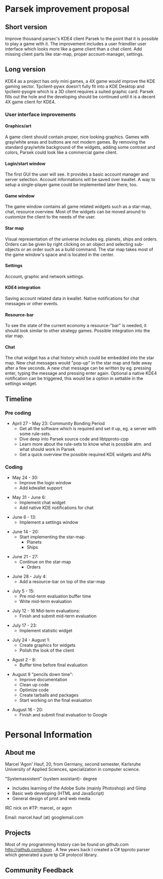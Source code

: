 = Parsek improvement proposal =

== Short version ==

Improve thousand parsec's KDE4 client Parsek to the point that it is possible to play a game with it.
The improvement includes a user friendlier user interface which looks more like a game client than a chat client.
Add missing client parts like star-map, proper account-manager, settings.

== Long version ==

KDE4 as a project has only mini games, a 4X game would improve the KDE gaming sector.
Tpclient-pywx doesn't fully fit into a KDE Desktop and tpclient-pyogre which is a 3D client
requires a suited graphic card. Parsek fills out the hole and the developing should be continued until it
is a decent 4X game client for KDE4.

=== User interface improvements ===
==== Graphics/art ====
A game client should contain proper, nice looking graphics.
Games with gray/white areas and buttons are not modern games.
By removing the standard gray/white background of the widgets, adding some contrast and colors, Parsek could look like a commercial game client.

==== Login/start window ====
The first GUI the user will see. It provides a basic account manager and server selection.
Account informations will be saved over kwallet.
A way to setup a single-player game could be implemented later there, too.

==== Game window ====
The game window contains all game related widgets such as a star-map, chat, resource overview.
Most of the widgets can be moved around to customize the client to the needs of the user.

==== Star map ====
Visual representation of the universe includes eg. planets, ships and orders.
Orders can be given by right clicking on an object and selecting sub-objects or an order such as a build command.
The star map takes most of the game window's space and is located in the center.

==== Settings ====
Account, graphic and network settings.

==== KDE4 integration ====
Saving account related data in kwallet.
Native notifications for chat messages or other events.

==== Resource-bar ====
To see the state of the current economy a resource-"bar" is needed, it should look similar to other strategy games.
Possible integration into the star map.

==== Chat ====
The chat widget has a chat history which could be embedded into the star map.
New chat messages would "pop-up" in the star map and fade away after a few seconds.
A new chat message can be written by eg. pressing enter, typing the message and pressing enter again.
Optional a native KDE4 notification can be triggered, this would be a option in settable in the settings widget.

== Timeline ==

=== Pre coding ===

* April 27 - May 23: Community Bonding Period
** Get all the software which is required and set it up, eg. a server with some rule-sets.
** Dive deep into Parsek source code and libtpproto-cpp
** Learn more about the rule-sets to know what is possible atm. and what should work in Parsek
** Get a quick overview the possible required KDE widgets and APIs

=== Coding ===

* May 24 - 30:
** Improve the login window
** Add kdwallet support

* May 31 - June 6:
** Implement chat widget
** Add native KDE notifications for chat

* June 6 - 13:
** Implement a settings window

* June 14 - 20:
** Start implementing the star-map
*** Planets
*** Ships

* June 21 - 27:
** Continue on the star-map
*** Orders

* June 28 - July 4:
** Add a resource-bar on top of the star-map

* July 5 - 15:
** Pre mid-term evaluation buffer time
** Write mid-term evaluation

* July 12 - 16 Mid-term evaluations:
** Finish and submit mid-term evaluation

* July 17 - 23:
** Implement statistic widget

* July 24 - August 1:
** Create graphics for widgets
** Polish the look of the client

* Agust 2 - 8:
** Buffer time before final evaluation

* August 9 "pencils down time":
** Improve documentation
** Clean up code
** Optimize code
** Create tarballs and packages
** Start working on the final evaluation

* August 16 - 20:
** Finish and submit final evaluation to Google

= Personal Information =

== About me ==

Marcel 'Agon' Hauf, 20, from Germany, second semester, Karlsruhe University of Applied Sciences, specialization in computer science.

"Systemassistent" (system assistant)- degree
* Includes learning of the Adobe Suite (mainly Photoshop) and Gimp
* Basic web developing (HTML and JavaScript)
* General design of print and web media

IRC nick on #TP: marcel_ or agon

Email: marcel.hauf (at) googlemail.com

== Projects ==

Most of my programming history can be found on github.com http://github.com/Agon .
A few years back I created a C# tpproto parser which generated a pure tp C# protocol library.

== Community Feedback ==